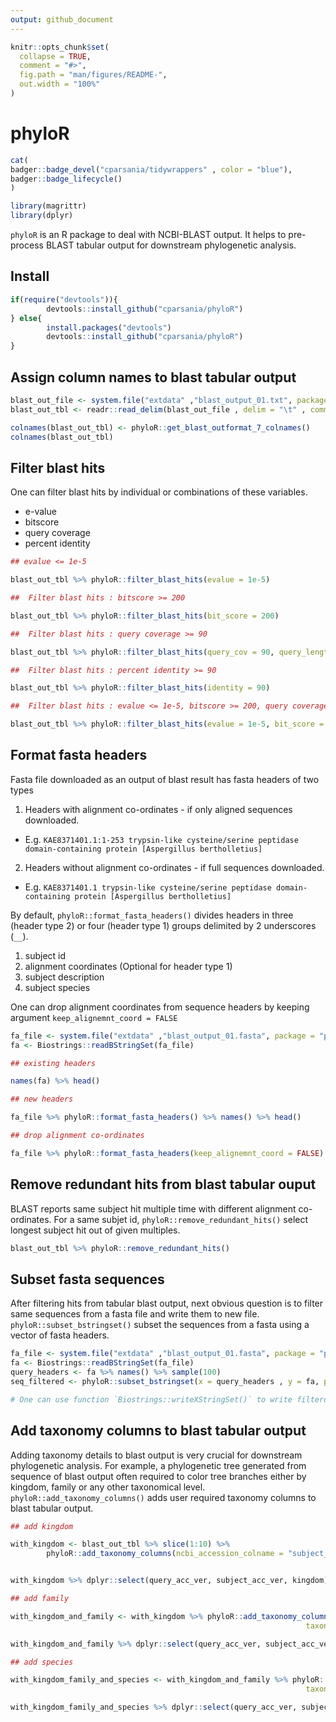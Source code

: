 ```yaml
---
output: github_document
---
```


<!-- README.md is generated from README.Rmd. Please edit that file -->

```r
knitr::opts_chunk$set(
  collapse = TRUE,
  comment = "#>",
  fig.path = "man/figures/README-",
  out.width = "100%"
)
```

# phyloR

<!-- badges: start -->
```r
cat(
badger::badge_devel("cparsania/tidywrappers" , color = "blue"),
badger::badge_lifecycle()
)

```
<!-- badges: end -->


```r
library(magrittr)
library(dplyr)

```

 `phyloR` is an R package to deal with NCBI-BLAST output. It helps to pre-process BLAST tabular output for downstream phylogenetic analysis.

## Install

```r
if(require("devtools")){
        devtools::install_github("cparsania/phyloR")
} else{
        install.packages("devtools")
        devtools::install_github("cparsania/phyloR")
}
```

## Assign column names to blast tabular output

```r

blast_out_file <- system.file("extdata" ,"blast_output_01.txt", package = "phyloR")
blast_out_tbl <- readr::read_delim(blast_out_file , delim = "\t" , comment = "#" ,col_names = F)

colnames(blast_out_tbl) <- phyloR::get_blast_outformat_7_colnames()
colnames(blast_out_tbl)
```

##  Filter blast hits

One can filter blast hits by individual or combinations of these variables.

+ e-value
+ bitscore
+ query coverage 
+ percent identity 

```r

## evalue <= 1e-5

blast_out_tbl %>% phyloR::filter_blast_hits(evalue = 1e-5)

##  Filter blast hits : bitscore >= 200

blast_out_tbl %>% phyloR::filter_blast_hits(bit_score = 200)

##  Filter blast hits : query coverage >= 90

blast_out_tbl %>% phyloR::filter_blast_hits(query_cov = 90, query_length = 253)

##  Filter blast hits : percent identity >= 90

blast_out_tbl %>% phyloR::filter_blast_hits(identity = 90)

##  Filter blast hits : evalue <= 1e-5, bitscore >= 200, query coverage >= 90, percent identity >= 60, 

blast_out_tbl %>% phyloR::filter_blast_hits(evalue = 1e-5, bit_score = 200, query_cov = 90, query_length = 253, identity = 60)
```

## Format fasta headers 

Fasta file downloaded as an output of blast result has fasta headers of two types 

1) Headers with alignment co-ordinates - if only aligned sequences downloaded. 

  + E.g. `KAE8371401.1:1-253 trypsin-like cysteine/serine peptidase domain-containing protein [Aspergillus bertholletius]`

2) Headers without alignment co-ordinates - if full sequences downloaded. 

  + E.g. `KAE8371401.1 trypsin-like cysteine/serine peptidase domain-containing protein [Aspergillus bertholletius]`

By default, `phyloR::format_fasta_headers()` divides headers in three (header type 2) or four (header type 1) groups delimited by 2 underscores (`__`). 

  1) subject id
  2) alignment coordinates (Optional for header type 1)
  3) subject description
  4) subject species 

One can drop alignment coordinates from sequence headers by keeping argument `keep_alignemnt_coord = FALSE`

```r

fa_file <- system.file("extdata" ,"blast_output_01.fasta", package = "phyloR")
fa <- Biostrings::readBStringSet(fa_file)

## existing headers 

names(fa) %>% head()

## new headers 

fa_file %>% phyloR::format_fasta_headers() %>% names() %>% head()

## drop alignment co-ordinates

fa_file %>% phyloR::format_fasta_headers(keep_alignemnt_coord = FALSE) %>% names() %>% head()

```

## Remove redundant hits from blast tabular ouput

BLAST reports same subject hit multiple time with different alignment co-ordinates. For a same subjet id, `phyloR::remove_redundant_hits()` select longest subject hit out of given multiples. 

```r
blast_out_tbl %>% phyloR::remove_redundant_hits()
```

## Subset fasta sequences 

After filtering hits from tabular blast output, next obvious question is to filter same sequences from a fasta file and write them to new  file. `phyloR::subset_bstringset()` subset the sequences from a fasta using a vector of fasta headers. 

```r

fa_file <- system.file("extdata" ,"blast_output_01.fasta", package = "phyloR")
fa <- Biostrings::readBStringSet(fa_file)
query_headers <- fa %>% names() %>% sample(100)
seq_filtered <- phyloR::subset_bstringset(x = query_headers , y = fa, partial_match = F)

# One can use function `Biostrings::writeXStringSet()` to write filterd sequences to new fasta file. 
```


## Add taxonomy columns to blast tabular output

Adding taxonomy details to blast output is very crucial for downstream phylogenetic analysis. For example, a phylogenetic tree generated from sequence of blast output often required  to color tree branches either by kingdom, family or any other taxonomical level. `phyloR::add_taxonomy_columns()` adds user required taxonomy columns to blast tabular output. 

```r

## add kingdom

with_kingdom <- blast_out_tbl %>% slice(1:10) %>% 
        phyloR::add_taxonomy_columns(ncbi_accession_colname = "subject_acc_ver", taxonomy_level = "kingdom")


with_kingdom %>% dplyr::select(query_acc_ver, subject_acc_ver, kingdom)

## add family  

with_kingdom_and_family <- with_kingdom %>% phyloR::add_taxonomy_columns(ncbi_accession_colname = "subject_acc_ver" ,
                                                                  taxonomy_level = "family")

with_kingdom_and_family %>% dplyr::select(query_acc_ver, subject_acc_ver, kingdom, family )

## add species 

with_kingdom_family_and_species <- with_kingdom_and_family %>% phyloR::add_taxonomy_columns(ncbi_accession_colname = "subject_acc_ver" ,
                                                                  taxonomy_level = "species")

with_kingdom_family_and_species %>% dplyr::select(query_acc_ver, subject_acc_ver, kingdom, family ,species)

```





